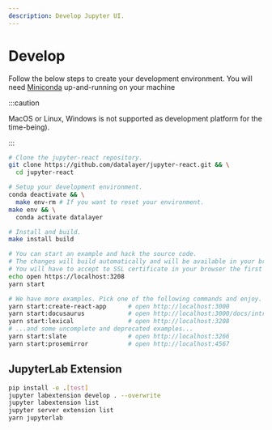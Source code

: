 ```yaml
---
description: Develop Jupyter UI.
---
```


# Develop

Follow the below steps to create your development environment. You will need [Miniconda](https://docs.conda.io/en/latest/miniconda.html) up-and-running on your machine

:::caution

MacOS or Linux, Windows is not supported as development platform for the time-being).

:::

```bash
# Clone the jupyter-react repository.
git clone https://github.com/datalayer/jupyter-react.git && \
  cd jupyter-react
```

```bash
# Setup your development environment.
conda deactivate && \
  make env-rm # If you want to reset your environment.
make env && \
  conda activate datalayer
```

```bash
# Install and build.
make install build
```

```bash
# You can start an example and hack the source code.
# The changes will build automatically and will be available in your browser.
# You will have to accept to SSL certificate in your browser the first time.
echo open https://localhost:3208
yarn start
```

```bash
# We have more examples. Pick one of the following commands and enjoy.
yarn start:create-react-app      # open http://localhost:3000
yarn start:docusaurus            # open http://localhost:3000/docs/intro
yarn start:lexical               # open http://localhost:3208
# ...and some uncomplete and deprecated examples...
yarn start:slate                 # open http://localhost:3266
yarn start:prosemirror           # open http://localhost:4567
```

## JupyterLab Extension

```bash
pip install -e .[test]
jupyter labextension develop . --overwrite
jupyter labextension list
jupyter server extension list
yarn jupyterlab
```
